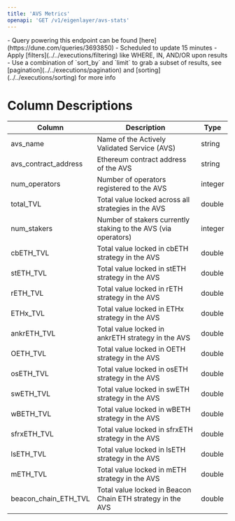 ```yaml
---
title: 'AVS Metrics'
openapi: 'GET /v1/eigenlayer/avs-stats'
---
```


<Note>
- Query powering this endpoint can be found [here](https://dune.com/queries/3693850)
- Scheduled to update 15 minutes
- Apply [filters](../../executions/filtering) like WHERE, IN, AND/OR upon results
- Use a combination of `sort_by` and `limit` to grab a subset of results, see [pagination](../../executions/pagination) and [sorting](../../executions/sorting) for more info
</Note>

# Column Descriptions

| Column                    | Description                                                         | Type       |
| ------------------------- | ------------------------------------------------------------------- | ---------- |
| avs_name                  | Name of the Actively Validated Service (AVS)                        | string     |
| avs_contract_address      | Ethereum contract address of the AVS                                | string     |
| num_operators             | Number of operators registered to the AVS   | integer    |
| total_TVL                 | Total value locked across all strategies in the AVS             | double     |
| num_stakers               | Number of stakers currently staking to the AVS (via operators)                  | integer    |
| cbETH_TVL                 | Total value locked in cbETH strategy in the AVS                 | double     |
| stETH_TVL                 | Total value locked in stETH strategy in the AVS                 | double     |
| rETH_TVL                  | Total value locked in rETH strategy in the AVS                  | double     |
| ETHx_TVL                  | Total value locked in ETHx strategy in the AVS                  | double     |
| ankrETH_TVL               | Total value locked in ankrETH strategy in the AVS               | double     |
| OETH_TVL                  | Total value locked in OETH strategy in the AVS                  | double     |
| osETH_TVL                 | Total value locked in osETH strategy in the AVS                 | double     |
| swETH_TVL                 | Total value locked in swETH strategy in the AVS                 | double     |
| wBETH_TVL                 | Total value locked in wBETH strategy in the AVS                 | double     |
| sfrxETH_TVL               | Total value locked in sfrxETH strategy in the AVS               | double     |
| lsETH_TVL                 | Total value locked in lsETH strategy in the AVS                 | double     |
| mETH_TVL                  | Total value locked in mETH strategy in the AVS                  | double     |
| beacon_chain_ETH_TVL      | Total value locked in Beacon Chain ETH strategy in the AVS      | double     |

